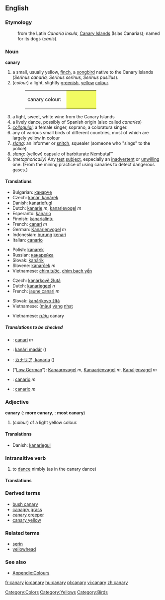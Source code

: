 {{wikipedia}}
==English==

===Etymology===
:from the Latin ''Canaria insula'', [[Canary Islands]] (Islas Canarias); named for its dogs (''canis'').

===Noun===
'''canary''' 
#a small, usually yellow, [[finch]], a [[songbird]] native to the Canary Islands (''Serinus canaria, Serinus serinus, Serinus pusillus''). 
#(''colour'') a light, slightly [[green]]ish, [[yellow]] [[colour]].
#:<table><tr><td>canary colour: &nbsp;</td><td bgcolor="#F2FB62" width="80">&nbsp; </td></tr></table>
#a light, sweet, white wine from the Canary Islands
#a lively dance, possibly of Spanish origin (also called ''canaries'')
#''[[colloquial]]'': a female singer, soprano, a coloratura singer.
#any of various small birds of different countries, most of which are largely yellow in colour
#''[[slang]]'': an informer or [[snitch]], squealer (someone who "sings" to the police)
#''[[slang]]'': (yellow) capsule of barbiturate Nembutal™
#''(metaphorically)'' Any [[test]] [[subject]], especially an [[inadvertent]] or [[unwilling]] one.  (From the mining practice of using canaries to detect dangerous gases.)

====Translations====
{{top|Bird from Canary Islands}}
*Bulgarian: [[кaнaрчe]]
*Czech: [[kanár, kanárek]]
*Danish: [[kanariefugl]]
*Dutch: [[kanarie]] ''m'', [[kanarievogel]] ''m''
*Esperanto: [[kanario]]
*Finnish: [[kanarialintu]]
*French: [[canari]] ''m''
*German: [[Kanarienvogel]] ''m''
*Indonesian: [[burung]] [[kenari]] 
*Italian: [[canario]]
{{mid}}
*Polish: [[kanarek]]
*Russian: [[кaнaрeйкa]]
*Slovak: [[kanárik]]
*Slovene: [[kanarček]] ''m''
*Vietnamese: [[chim tước]], [[chim bạch yến]]
{{bottom}}

{{top|Colour}}
*Czech: [[kanárkově žlutá]]
*Dutch: [[kanariegeel]] ''n'' 
*French: [[jaune canari]] ''m''
{{mid}}
*Slovak: [[kanárikovo žltá]] 
*Vietnamese: ([[màu]]) [[vàng]] [[nhạt]]
{{bottom}}

{{top|Wine}}
{{mid}}
*Vietnamese: [[rượu]] canary
{{bottom}}

{{top|Dance}}
{{mid}}
{{bottom}}

{{top|Soprano}}
{{mid}}
{{bottom}}

{{top|Small yellow bird in general}}
{{mid}}
{{bottom}}

{{top|Squealer}}
{{mid}}
{{bottom}}

{{top|Nembutal-capsule}}
{{mid}}
{{bottom}}

{{top|Test object}}
{{mid}}
{{bottom}}

=====Translations to be checked=====
{{checktrans}}
*{{ttbc|Catalan}}: [[canari]] ''m''
*{{ttbc|Hungarian}}: [[kanári madár]] ()
*{{ttbc|Japanese}}: [[カナリア, kanaria]] ()
*{{ttbc|Low Saxon}} (“[[Low German]]”): [[Kanaarnvagel]] ''m'', [[Kanaarjenvagel]] ''m'', [[Kanaljenvagel]] ''m''
*{{ttbc|Portuguese}}: [[canario]] ''m''
*{{ttbc|Spanish}}: [[canario]] ''m''

===Adjective===
'''canary'''  ({{compar}}: '''more canary''', {{superl}}: '''most canary''')

#(''colour'') of a light yellow colour.

====Translations====
{{top}}
*Danish: [[kanariegul]]
{{mid}}
{{bottom}}

===Intransitive verb===
{{en-verb|canar|i|ed}}

#to [[dance]] nimbly (as in the canary dance)

====Translations====
{{top}}
{{mid}}
{{bottom}}

===Derived terms===
*[[bush canary]]
*[[canagry grass]]
*[[canary creeper]]
*[[canary yellow]]

===Related terms===
*[[serin]]
*[[yellowhead]]

===See also===
*[[Wiktionary_Appendix:Colours|Appendix:Colours]]

[[Category:Colors]]
[[Category:Yellows]]
[[Category:Birds]]

[[fr:canary]]
[[io:canary]]
[[hu:canary]]
[[pl:canary]]
[[vi:canary]]
[[zh:canary]]